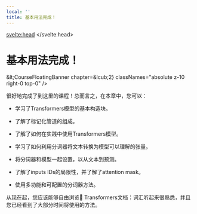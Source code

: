 ```yaml
---
local: ''
title: 基本用法完成！
---
```

<script lang="ts">
let fw: "pt" | "tf" = "pt";
onMount(() => {
    const urlParams = new URLSearchParams(window.location.search);
    fw = urlParams.get("fw") || "pt";
});
</script>
<svelte:head>
  <meta name="hf:doc:metadata" content={JSON.stringify(metadata)} >
</svelte:head>
<h1 id="">基本用法完成！</h1>

&amp;lt;CourseFloatingBanner
    chapter=&amp;lcub;2}
    classNames="absolute z-10 right-0 top-0"
/>

很好地完成了到这里的课程！总而言之，在本章中，您可以：

- 学习了Transformers模型的基本构造块。


- 了解了标记化管道的组成。


- 了解了如何在实践中使用Transformers模型。


- 学习了如何利用分词器将文本转换为模型可以理解的张量。


- 将分词器和模型一起设置，以从文本到预测。


- 了解了inputs IDs的局限性，并了解了attention mask。


- 使用多功能和可配置的分词器方法。



从现在起，您应该能够自由浏览🤗 Transformers文档：词汇听起来很熟悉，并且您已经看到了大部分时间将使用的方法。
